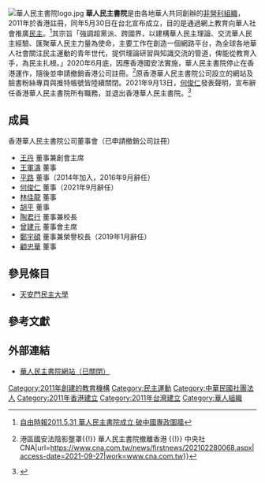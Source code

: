 [[File:華人民主書院logo.jpg|thumb]]
'''華人民主書院'''是由各地華人共同創辦的[[非營利組織|非營利組織]]，2011年於香港註冊，同年5月30日在台北宣布成立，目的是通過網上教育向華人社會推廣[[民主|民主]]。<ref>[http://www.libertytimes.com.tw/2011/new/may/31/today-fo3.htm/ 自由時報2011.5.31 華人民主書院成立 破中國專政圍牆]</ref>其宗旨「強調超黨派、跨國界，以建構華人民主理論、交流華人民主經驗、匯聚華人民主力量為使命，主要工作在創造一個網路平台，為全球各地華人社會關注民主運動的青年世代，提供理論研習與知識交流的管道，俾能從教育入手，為民主扎根。」2020年6月底，因應香港國安法實施，華人民主書院停止在香港運作，隨後並申請撤銷香港公司註冊。<ref>{{Cite web|title={{!}} 港區國安法陰影壟罩{{!}} 華人民主書院撤離香港 {{!}} 中央社 CNA|url=https://www.cna.com.tw/news/firstnews/202102280068.aspx|access-date=2021-09-27|work=www.cna.com.tw}}</ref>原香港華人民主書院公司設立的網站及臉書粉絲專頁與推特帳號皆陸續關閉。2021年9月13日，[[何俊仁|何俊仁]]發表聲明，宣布辭任香港華人民主書院所有職務，並退出香港華人民主書院。<ref>{{cite news |title=何俊仁辭任華人民主書院、支聯會、維權律師關注組職務　退出組織 |url=https://www.thestandnews.com/politics/a-%E4%BD%95%E4%BF%8A%E4%BB%81%E8%BE%AD%E4%BB%BB%E8%8F%AF%E4%BA%BA%E6%B0%91%E4%B8%BB%E6%9B%B8%E9%99%A2%E8%91%A3%E4%BA%8B-%E6%94%AF%E8%81%AF%E6%9C%83%E7%B6%AD%E6%AC%8A%E5%BE%8B%E5%B8%AB%E9%97%9C%E6%B3%A8%E7%B5%84%E4%B8%BB%E5%B8%AD-%E4%B8%A6%E9%80%80%E5%87%BA%E7%B5%84%E7%B9%94 |publisher=立場新聞 |date=2021-09-13 }}</ref>

==成員==
香港華人民主書院公司董事會（已申請撤銷公司註冊）
*[[王丹|王丹]]   董事兼創會主席
*[[王軍濤|王軍濤]] 董事
*[[平路|平路]] 董事（2014年加入，2016年9月辭任）
*[[何俊仁|何俊仁]] 董事（2021年9月辭任）
*[[林佳龍|林佳龍]] 董事 
*[[胡平_(作家)|胡平]]   董事
*[[陶君行|陶君行]] 董事兼校長
*[[曾建元|曾建元]] 董事會主席
*[[鄭宇碩|鄭宇碩]] 董事兼榮譽校長（2019年1月辭任） 
*[[顧忠華|顧忠華]] 董事

==參見條目==
* [[天安門民主大學|天安門民主大學]]

==參考文獻==
{{reflist}}

==外部連結==
*[http://idemocracy.asia/ 華人民主書院網站（已關閉）]

[[Category:2011年創建的教育機構|Category:2011年創建的教育機構]]
[[Category:民主運動|Category:民主運動]]
[[Category:中華民國社團法人|Category:中華民國社團法人]]
[[Category:2011年香港建立|Category:2011年香港建立]]
[[Category:2011年台灣建立|Category:2011年台灣建立]]
[[Category:華人組織|Category:華人組織]]